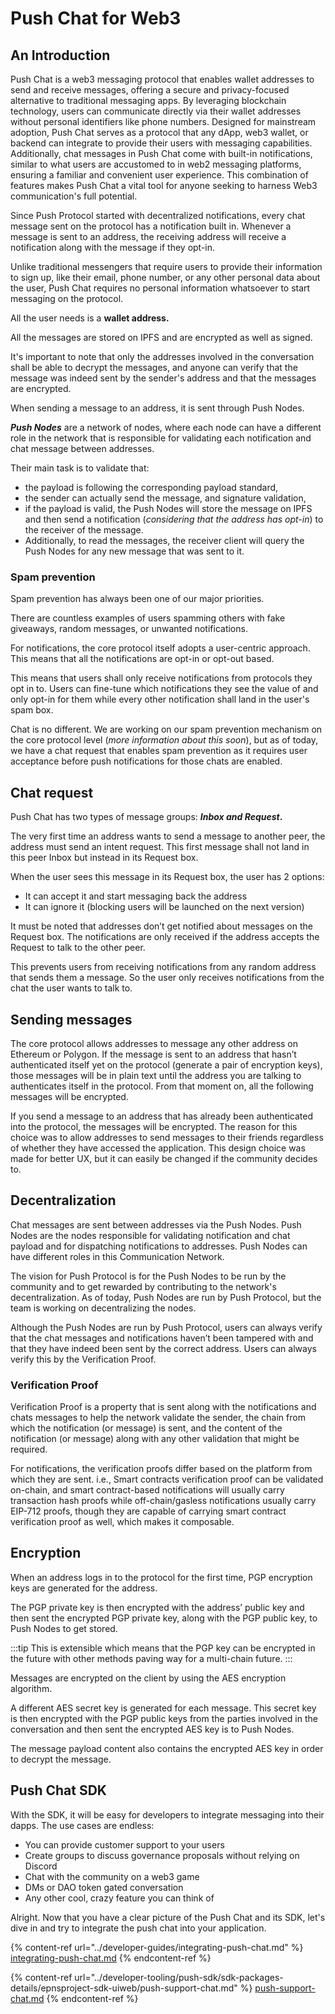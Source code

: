 # Push Chat for Web3

## An Introduction&#x20;

Push Chat is a web3 messaging protocol that enables wallet addresses to send and receive messages, offering a secure and privacy-focused alternative to traditional messaging apps. By leveraging blockchain technology, users can communicate directly via their wallet addresses without personal identifiers like phone numbers. Designed for mainstream adoption, Push Chat serves as a protocol that any dApp, web3 wallet, or backend can integrate to provide their users with messaging capabilities. Additionally, chat messages in Push Chat come with built-in notifications, similar to what users are accustomed to in web2 messaging platforms, ensuring a familiar and convenient user experience. This combination of features makes Push Chat a vital tool for anyone seeking to harness Web3 communication's full potential.

Since Push Protocol started with decentralized notifications, every chat message sent on the protocol has a notification built in. Whenever a message is sent to an address, the receiving address will receive a notification along with the message if they opt-in.

Unlike traditional messengers that require users to provide their information to sign up, like their email, phone number, or any other personal data about the user, Push Chat requires no personal information whatsoever to start messaging on the protocol.&#x20;

All the user needs is a **wallet address.**

All the messages are stored on IPFS and are encrypted as well as signed.&#x20;

It's important to note that only the addresses involved in the conversation shall be able to decrypt the messages, and anyone can verify that the message was indeed sent by the sender's address and that the messages are encrypted.

When sending a message to an address, it is sent through Push Nodes.&#x20;

_**Push Nodes**_ are a network of nodes, where each node can have a different role in the network that is responsible for validating each notification and chat message between addresses.&#x20;

Their main task is to validate that:

* &#x20;the payload is following the corresponding payload standard,
* the sender can actually send the message, and signature validation,
* if the payload is valid, the Push Nodes will store the message on IPFS and then send a notification (_considering that the address has opt-in_) to the receiver of the message.&#x20;
* Additionally, to read the messages, the receiver client will query the Push Nodes for any new message that was sent to it.

### Spam prevention

Spam prevention has always been one of our major priorities.&#x20;

There are countless examples of users spamming others with fake giveaways, random messages, or unwanted notifications.

For notifications, the core protocol itself adopts a user-centric approach. This means that all the notifications are opt-in or opt-out based.&#x20;

This means that users shall only receive notifications from protocols they opt in to. Users can fine-tune which notifications they see the value of and only opt-in for them while every other notification shall land in the user's spam box.&#x20;

Chat is no different. We are working on our spam prevention mechanism on the core protocol level (_more information about this soon_), but as of today, we have a chat request that enables spam prevention as it requires user acceptance before push notifications for those chats are enabled.

## Chat request

Push Chat has two types of message groups: _**Inbox and Request**_**.**&#x20;

The very first time an address wants to send a message to another peer, the address must send an intent request. This first message shall not land in this peer Inbox but instead in its Request box.

When the user sees this message in its Request box, the user has 2 options:

* It can accept it and start messaging back the address
* It can ignore it (blocking users will be launched on the next version)

It must be noted that addresses don’t get notified about messages on the Request box. The notifications are only received if the address accepts the Request to talk to the other peer.&#x20;

This prevents users from receiving notifications from any random address that sends them a message. So the user only receives notifications from the chat the user wants to talk to.

## Sending messages

The core protocol allows addresses to message any other address on Ethereum or Polygon. If the message is sent to an address that hasn’t authenticated itself yet on the protocol (generate a pair of encryption keys), those messages will be in plain text until the address you are talking to authenticates itself in the protocol. From that moment on, all the following messages will be encrypted.

If you send a message to an address that has already been authenticated into the protocol, the messages will be encrypted. The reason for this choice was to allow addresses to send messages to their friends regardless of whether they have accessed the application. This design choice was made for better UX, but it can easily be changed if the community decides to.

## Decentralization

Chat messages are sent between addresses via the Push Nodes. Push Nodes are the nodes responsible for validating notification and chat payload and for dispatching notifications to addresses. Push Nodes can have different roles in this Communication Network.

The vision for Push Protocol is for the Push Nodes to be run by the community and to get rewarded by contributing to the network's decentralization. As of today, Push Nodes are run by Push Protocol, but the team is working on decentralizing the nodes.

Although the Push Nodes are run by Push Protocol, users can always verify that the chat messages and notifications haven’t been tampered with and that they have indeed been sent by the correct address. Users can always verify this by the Verification Proof.

### Verification Proof

Verification Proof is a property that is sent along with the notifications and chats messages to help the network validate the sender, the chain from which the notification (or message) is sent, and the content of the notification (or message) along with any other validation that might be required.

For notifications, the verification proofs differ based on the platform from which they are sent. i.e., Smart contracts verification proof can be validated on-chain, and smart contract-based notifications will usually carry transaction hash proofs while off-chain/gasless notifications usually carry EIP-712 proofs, though they are capable of carrying smart contract verification proof as well, which makes it composable.

## Encryption

When an address logs in to the protocol for the first time, PGP encryption keys are generated for the address.&#x20;

The PGP private key is then encrypted with the address’ public key and then sent the encrypted PGP private key, along with the PGP public key, to Push Nodes to get stored.&#x20;

:::tip
This is extensible which means that the PGP key can be encrypted in the future with other methods paving way for a multi-chain future.
:::

Messages are encrypted on the client by using the AES encryption algorithm.&#x20;

A different AES secret key is generated for each message. This secret key is then encrypted with the PGP public keys from the parties involved in the conversation and then sent the encrypted AES key is to Push Nodes.&#x20;

The message payload content also contains the encrypted AES key in order to decrypt the message.

## Push Chat SDK

With the SDK, it will be easy for developers to integrate messaging into their dapps. The use cases are endless:

* You can provide customer support to your users
* Create groups to discuss governance proposals without relying on Discord
* Chat with the community on a web3 game
* DMs or DAO token gated conversation
* Any other cool, crazy feature you can think of

Alright. Now that you have a clear picture of the Push Chat and its SDK, let's dive in and try to integrate the push chat into your application.

{% content-ref url="../developer-guides/integrating-push-chat.md" %}
[integrating-push-chat.md](../developer-guides/integrating-push-chat.md)
{% endcontent-ref %}

{% content-ref url="../developer-tooling/push-sdk/sdk-packages-details/epnsproject-sdk-uiweb/push-support-chat.md" %}
[push-support-chat.md](../developer-tooling/push-sdk/sdk-packages-details/epnsproject-sdk-uiweb/push-support-chat.md)
{% endcontent-ref %}
